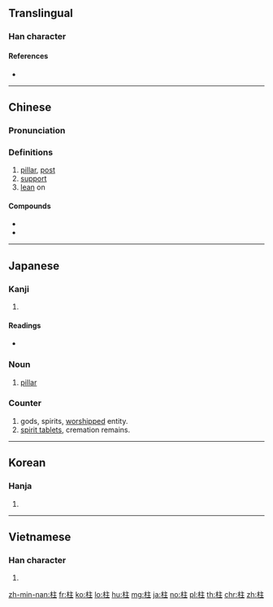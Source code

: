 ==Translingual==

===Han character===
{{Han char|rn=75|rad=木|as=05|sn=9|four=40914|canj=DYG|ids=⿰木主}}

====References====
* {{Han ref|kx=0520.240|dkj=14660|dj=0908.190|hdz=21188.010|uh=67F1|ud=26609|bh=AC57|bd=44119}}

----

==Chinese==
{{zh-forms}}

===Pronunciation===
{{zh-pron
|m=zhù
|c=cyu5
|mc=y
|oc=y
|ma=
|cat=n,v
}}

===Definitions===
# [[pillar]], [[post]]
# [[support]]
# [[lean]] on

====Compounds====
* {{zh-l|柱子|column, pillar}}
* {{zh-l|石柱}}

----

==Japanese==

===Kanji===
{{ja-kanji|grade=3|rs=木05}}

# {{defn|lang=ja|sort=木05}}

====Readings====
* {{ja-readings|on=[[ちゅう]] (chū)|kun=[[はしら]] (hashira), [[ことじ]] (kotoji), [[ささえる]] (sasaeru)}}

===Noun===
{{ja-kanjitab|はしら|yomi=k}}
{{ja-noun|はしら}}

# [[pillar]]

===Counter===
{{ja-pos|はしら|counter}}

# gods, spirits, [[worship]]ped entity.
# [[spirit tablet]]s, cremation remains.

----

==Korean==

===Hanja===
{{ko-hanja|hangeul=주|eumhun=|rv=ju|mr=chu|y=cwu}}

# {{defn|lang=ko|sort=木05}}

----

==Vietnamese==

===Han character===
{{vi-hantu|[[trụ]]|rs=木05}}

# {{defn|lang=vi|sort=木05}}

[[zh-min-nan:柱]]
[[fr:柱]]
[[ko:柱]]
[[lo:柱]]
[[hu:柱]]
[[mg:柱]]
[[ja:柱]]
[[no:柱]]
[[pl:柱]]
[[th:柱]]
[[chr:柱]]
[[zh:柱]]